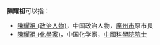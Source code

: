 '''陳耀祖'''可以指：
* [[陳耀祖_(政治人物)|陳耀祖 (政治人物)]]，中国政治人物，[[廣州市|廣州市]]原市長
* [[陳耀祖_(化學家)|陳耀祖 (化學家)]]，中国化学家，[[中國科學院院士|中國科學院院士]]

{{disambig|cat=三字陈姓人名消歧义|yao}}